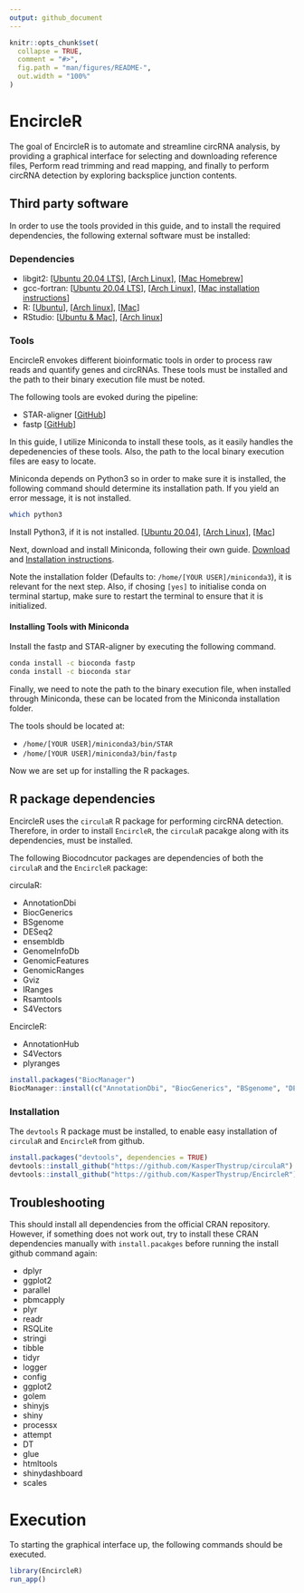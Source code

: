 ```yaml
---
output: github_document
---
```


<!-- README.md is generated from README.Rmd. Please edit that file -->

```r
knitr::opts_chunk$set(
  collapse = TRUE,
  comment = "#>",
  fig.path = "man/figures/README-",
  out.width = "100%"
)
```

# EncircleR

The goal of EncircleR is to automate and streamline circRNA analysis, by providing a graphical interface for selecting and downloading reference files, Perform read trimming and read mapping, and finally to perform circRNA detection by exploring backsplice junction contents.

## Third party software
In order to use the tools provided in this guide, and to install the required dependencies, the following external software must be installed:

### Dependencies

 * libgit2: [[Ubuntu 20.04 LTS](https://packages.ubuntu.com/source/focal/libgit2)], [[Arch Linux](https://archlinux.org/packages/extra/x86_64/libgit2)], [[Mac Homebrew](https://formulae.brew.sh/formula/libgit2)]
 * gcc-fortran: [[Ubuntu 20.04 LTS](https://packages.ubuntu.com/focal/gfortran)], [[Arch Linux](https://archlinux.org/packages/core/x86_64/gcc-fortran)], [[Mac installation instructions](https://gcc.gnu.org/wiki/GFortranBinariesMacOS)]
 * R: [[Ubuntu](https://cran.r-project.org/bin/linux/ubuntu/)], [[Arch linux](https://wiki.archlinux.org/index.php/R)], [[Mac](https://cran.r-project.org/)]
 * RStudio: [[Ubuntu & Mac](https://rstudio.com/products/rstudio/download/)], [[Arch linux](https://wiki.archlinux.org/index.php/R#RStudio_IDE)]

### Tools
EncircleR envokes different bioinformatic tools in order to process raw reads and quantify genes and circRNAs. These tools must be installed and the path to their binary execution file must be noted.

The following tools are evoked during the pipeline:

 * STAR-aligner [[GitHub](https://github.com/alexdobin/STAR)]
 * fastp [[GitHub](https://github.com/OpenGene/fastp)]

In this guide, I utilize Miniconda to install these tools, as it easily handles the depedenencies of these tools. Also, the path to the local binary execution files are easy to locate.

Miniconda depends on Python3 so in order to make sure it is installed, the following command should determine its installation path. If you yield an error message, it is not installed.
```bash
which python3
```

Install Python3, if it is not installed. [[Ubuntu 20.04](https://packages.ubuntu.com/focal/python3)], [[Arch Linux](https://wiki.archlinux.org/index.php/python)],  [[Mac](https://www.python.org/downloads/mac-osx/)]

Next, download and install Miniconda, following their own guide. [Download](https://docs.conda.io/en/latest/miniconda.html) and [Installation instructions](https://conda.io/projects/conda/en/latest/user-guide/install/index.html).

Note the installation folder (Defaults to: `/home/[YOUR USER]/miniconda3`), it is relevant for the next step. Also, if chosing `[yes]` to initialise conda on terminal startup, make sure to restart the terminal to ensure that it is initialized.

#### Installing Tools with Miniconda
Install the fastp and STAR-aligner by executing the following command.
```bash
conda install -c bioconda fastp
conda install -c bioconda star
```

Finally, we need to note the path to the binary execution file, when installed through Miniconda, these can be located from the Miniconda installation folder.

The tools should be located at:

  * `/home/[YOUR USER]/miniconda3/bin/STAR`
  * `/home/[YOUR USER]/miniconda3/bin/fastp`

Now we are set up for installing the R packages.

## R package dependencies
EncircleR uses the `circulaR` R package for performing circRNA detection. Therefore, in order to install `EncircleR`, the `circulaR` pacakge along with its dependencies, must be installed.

The following Biocodncutor packages are dependencies of both the `circulaR` and the `EncircleR` package:

circulaR:

 * AnnotationDbi
 * BiocGenerics
 * BSgenome
 * DESeq2
 * ensembldb
 * GenomeInfoDb
 * GenomicFeatures
 * GenomicRanges
 * Gviz
 * IRanges
 * Rsamtools
 * S4Vectors

EncircleR:

 * AnnotationHub
 * S4Vectors
 * plyranges
 
```r
install.packages("BiocManager")
BiocManager::install(c("AnnotationDbi", "BiocGenerics", "BSgenome", "DESeq2", "ensembldb", "GenomeInfoDb", "GenomicFeatures", "GenomicRanges", "Gviz", "IRanges", "Rsamtools", "S4Vectors", "AnnotationHub", "S4Vectors", "plyranges"))
```

### Installation
The `devtools` R package must be installed, to enable easy installation of `circulaR` and `EncircleR` from github.
```r
install.packages("devtools", dependencies = TRUE)
devtools::install_github("https://github.com/KasperThystrup/circulaR")
devtools::install_github("https://github.com/KasperThystrup/EncircleR")
```

## Troubleshooting
This should install all dependencies from the official CRAN repository.
However, if something does not work out, try to install these CRAN
dependencies manually with `install.pacakges` before running the install github command again:

 * dplyr
 * ggplot2
 * parallel
 * pbmcapply
 * plyr
 * readr
 * RSQLite
 * stringi
 * tibble
 * tidyr
 * logger
 * config
 * ggplot2
 * golem
 * shinyjs
 * shiny
 * processx
 * attempt
 * DT
 * glue
 * htmltools
 * shinydashboard
 * scales
 
# Execution
To starting the graphical interface up, the following commands should be executed.
```r
library(EncircleR)
run_app()
```

